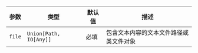 | 参数 | 类型 | 默认值 | 描述 |
| --- | --- | --- | --- |
| `file` | `Union[Path, IO[Any]]` | 必填 | 包含文本内容的文本文件路径或类文件对象 |